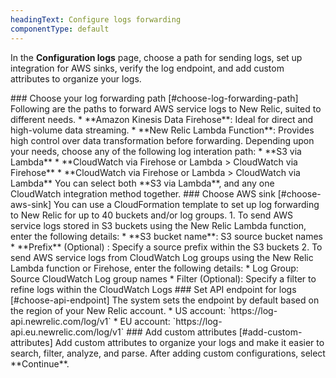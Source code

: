 ```yaml
---
headingText: Configure logs forwarding
componentType: default
---
```


In the <DNT>**Configuration logs**</DNT> page, choose a path for sending logs, set up integration for AWS sinks, verify the log endpoint, and add custom attributes to organize your logs.

<Steps>
<Step>
### Choose your log forwarding path [#choose-log-forwarding-path]
Following are the paths to forward AWS service logs to New Relic, suited to different needs.
* <DNT>**Amazon Kinesis Data Firehose**</DNT>: Ideal for direct and high-volume data streaming.
* <DNT>**New Relic Lambda Function**</DNT>: Provides high control over data transformation before forwarding.
Depending upon your needs, choose any of the following log interation path:
   * <DNT>**S3 via Lambda**</DNT>
   * <DNT>**CloudWatch via Firehose or Lambda > CloudWatch via Firehose**</DNT>
   * <DNT>**CloudWatch via Firehose or Lambda > CloudWatch via Lambda**</DNT>
You can select both <DNT>**S3 via Lambda**</DNT>, and any one CloudWatch integration method together.
</Step>
<Step>
### Choose AWS sink [#choose-aws-sink]
You can use a CloudFormation template to set up log forwarding to New Relic for up to 40 buckets and/or log groups.
1. To send AWS service logs stored in S3 buckets using the New Relic Lambda function, enter the following details:
   * **S3 bucket name**: S3 source bucket names
   * **Prefix** (Optional) : Specify a source prefix within the S3 buckets
2. To send AWS service logs from CloudWatch Log groups using the New Relic Lambda function or Firehose, enter the following details:
   * Log Group: Source CloudWatch Log group names
   * Filter (Optional): Specify a filter to refine logs within the CloudWatch Logs
</Step>
<Step>
### Set API endpoint for logs [#choose-api-endpoint]
The system sets the endpoint by default based on the region of your New Relic account.
* US account: `https://log-api.newrelic.com/log/v1`
* EU account: `https://log-api.eu.newrelic.com/log/v1`
</Step>
<Step>
### Add custom attributes [#add-custom-attributes]
Add custom attributes to organize your logs and make it easier to search, filter, analyze, and parse. After adding custom configurations, select <DNT>**Continue**</DNT>.
</Step>
</Steps>